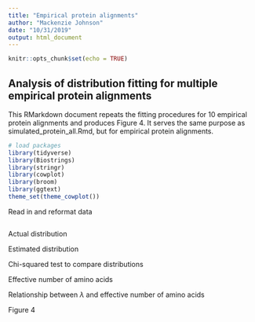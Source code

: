 ```yaml
---
title: "Empirical protein alignments"
author: "Mackenzie Johnson"
date: "10/31/2019"
output: html_document
---
```


```r
knitr::opts_chunk$set(echo = TRUE)
```

## Analysis of distribution fitting for multiple empirical protein alignments

This RMarkdown document repeats the fitting procedures for 10 empirical protein alignments and produces Figure 4. It serves the same purpose as simulated_protein_all.Rmd, but for empirical protein alignments.

```r
# load packages
library(tidyverse)
library(Biostrings)
library(stringr)
library(cowplot)
library(broom)
library(ggtext)
theme_set(theme_cowplot())
```

Read in and reformat data
```r


```



Actual distribution 


Estimated distribution


Chi-squared test to compare distributions


Effective number of amino acids


Relationship between $\lambda$ and effective number of amino acids


Figure 4







